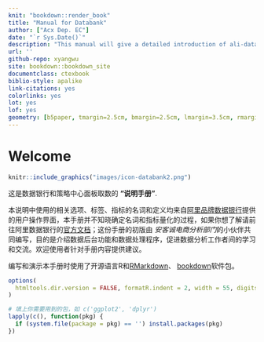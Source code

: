 ```yaml
---
knit: "bookdown::render_book"
title: "Manual for Databank"
author: ["Acx Dep. EC"]
date: "`r Sys.Date()`"
description: "This manual will give a detailed introduction of ali-databank and show you how to extract data from it."
url: ''
github-repo: xyangwu
site: bookdown::bookdown_site
documentclass: ctexbook
biblio-style: apalike
link-citations: yes
colorlinks: yes
lot: yes
lof: yes
geometry: [b5paper, tmargin=2.5cm, bmargin=2.5cm, lmargin=3.5cm, rmargin=2.5cm]
---
```


# Welcome {-} 

```r
knitr::include_graphics("images/icon-databank2.png")
```

这是数据银行和策略中心面板取数的 __"说明手册"__. 

本说明中使用的相关选项、标签、指标的名词和定义均来自[阿里品牌数据银行](https://databank.tmall.com/)提供的用户操作界面，本手册并不知晓确定名词和指标量化的过程，如果你想了解请前往阿里数据银行的[官方文档](https://databank.tmall.com/promotion?path=ems/databankLogin/messageCenterNew&hbg=true#0_0)；这份手册的初版由 *安客诚电商分析部门*的小伙伴共同编写，目的是介绍数据后台功能和数据处理程序，促进数据分析工作者间的学习和交流。欢迎使用者针对手册内容提供建议。

编写和演示本手册时使用了开源语言R和[RMarkdown](https://rmarkdown.rstudio.com)、 [bookdown](https://bookdown.org)软件包。


```r
options(
  htmltools.dir.version = FALSE, formatR.indent = 2, width = 55, digits = 4
)

# 填上你需要用到的包，如 c('ggplot2', 'dplyr')
lapply(c(), function(pkg) {
  if (system.file(package = pkg) == '') install.packages(pkg)
})
```
